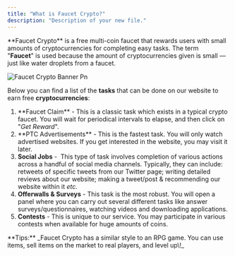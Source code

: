 ```yaml
---
title: "What is Faucet Crypto?"
description: "Description of your new file."
---
```


\*\*Faucet Crypto\*\* is a free multi-coin faucet that rewards users with small amounts of cryptocurrencies for completing easy tasks. The term "**Faucet**" is used because the amount of cryptocurrencies given is small — just like water droplets from a faucet.

![Faucet Crypto Banner Pn](/images/FaucetCrypto-banner.png)

Below you can find a list of the **tasks** that can be done on our website to earn free **cryptocurrencies**:

1. \*\*Faucet Claim\*\* - This is a classic task which exists in a typical crypto faucet. You will wait for periodical intervals to elapse, and then click on "_Get Reward_".
2. \*\*PTC Advertisements\*\* - This is the fastest task. You will only watch advertised websites. If you get interested in the website, you may visit it later.
3. **Social Jobs** -  This type of task involves completion of various actions across a handful of social media channels. Typically, they can include: retweets of specific tweets from our Twitter page; writing detailed reviews about our website; making a tweet/post & recommending our website within it _etc._
4. **Offerwalls & Surveys** - This task is the most robust. You will open a panel where you can carry out several different tasks like answer surveys/questionnaires, watching videos and downloading applications. 
5. **Contests** - This is unique to our service. You may participate in various contests when available for huge amounts of coins.

<Tip>
  **Tips:** _Faucet Crypto has a similar style to an RPG game. You can use items, sell items on the market to real players, and level up\!_
</Tip>